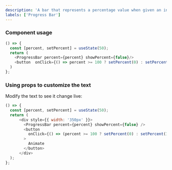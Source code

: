 ```yaml
---
description: 'A bar that represents a percentage value when given an integer between 0 - 100.'
labels: ['Progress Bar']
---
```



### Component usage

```js
() => {
  const [percent, setPercent] = useState(50);
  return (
    <ProgressBar percent={percent} showPercent={false}/>
    <button  onClick={() => percent >= 100 ? setPercent(0) : setPercent(100)}>Animate</button>
  )
};
```

### Using props to customize the text

Modify the text to see it change live:

```js live
() => {
  const [percent, setPercent] = useState(50);
  return (
      <div style={{ width: '350px' }}>
        <ProgressBar percent={percent} showPercent={false} />
        <button
          onClick={() => (percent >= 100 ? setPercent(0) : setPercent(100))}
        >
          Animate
        </button>
      </div>
  );
};
```

<Figma
  loading="lazy"
  src="https://www.figma.com/embed?embed_host=share&url=https%3A%2F%2Fwww.figma.com/file/KxwTJZOx3qhe74R14fzhXg/Koodoo-Components?node-id=1002%3A2032"
/>
